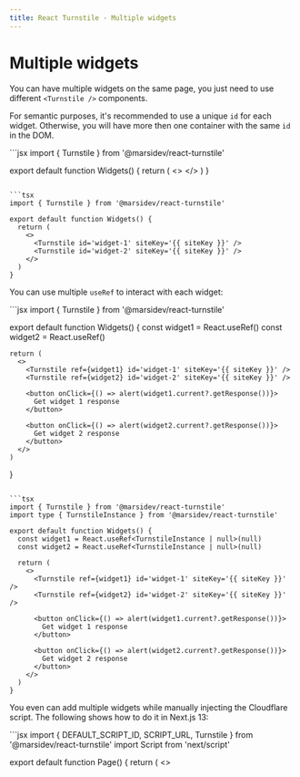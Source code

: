 ```yaml
---
title: React Turnstile - Multiple widgets
---
```


# Multiple widgets

You can have multiple widgets on the same page, you just need to use different `<Turnstile />` components.

For semantic purposes, it's recommended to use a unique `id` for each widget. Otherwise, you will have more then one container with the same `id` in the DOM.

<CodeGroup>
  ```jsx
  import { Turnstile } from '@marsidev/react-turnstile'

  export default function Widgets() {
    return (
      <>
        <Turnstile id='widget-1' siteKey='{{ siteKey }}' />
        <Turnstile id='widget-2' siteKey='{{ siteKey }}' />
      </>
    )
  }
  ```

  ```tsx
  import { Turnstile } from '@marsidev/react-turnstile'

  export default function Widgets() {
    return (
      <>
        <Turnstile id='widget-1' siteKey='{{ siteKey }}' />
        <Turnstile id='widget-2' siteKey='{{ siteKey }}' />
      </>
    )
  }
  ```
</CodeGroup>

You can use multiple `useRef` to interact with each widget:

<CodeGroup>
  ```jsx
  import { Turnstile } from '@marsidev/react-turnstile'

  export default function Widgets() {
    const widget1 = React.useRef()
    const widget2 = React.useRef()

    return (
      <>
        <Turnstile ref={widget1} id='widget-1' siteKey='{{ siteKey }}' />
        <Turnstile ref={widget2} id='widget-2' siteKey='{{ siteKey }}' />

        <button onClick={() => alert(widget1.current?.getResponse())}>
          Get widget 1 response
        </button>

        <button onClick={() => alert(widget2.current?.getResponse())}>
          Get widget 2 response
        </button>
      </>
    )
  }
  ```

  ```tsx
  import { Turnstile } from '@marsidev/react-turnstile'
  import type { TurnstileInstance } from '@marsidev/react-turnstile'

  export default function Widgets() {
    const widget1 = React.useRef<TurnstileInstance | null>(null)
    const widget2 = React.useRef<TurnstileInstance | null>(null)

    return (
      <>
        <Turnstile ref={widget1} id='widget-1' siteKey='{{ siteKey }}' />
        <Turnstile ref={widget2} id='widget-2' siteKey='{{ siteKey }}' />

        <button onClick={() => alert(widget1.current?.getResponse())}>
          Get widget 1 response
        </button>

        <button onClick={() => alert(widget2.current?.getResponse())}>
          Get widget 2 response
        </button>
      </>
    )
  }
  ```
</CodeGroup>

You even can add multiple widgets while manually injecting the Cloudflare script. The following shows how to do it in Next.js 13:

<CodeGroup>
  ```jsx
  import { DEFAULT_SCRIPT_ID, SCRIPT_URL, Turnstile } from '@marsidev/react-turnstile'
  import Script from 'next/script'

  export default function Page() {
    return (
      <>
        <Script id={DEFAULT_SCRIPT_ID} src={SCRIPT_URL} strategy="beforeInteractive" />
        <Turnstile id='widget-1' injectScript={false} siteKey='{{ siteKey }}' />
        <Turnstile id='widget-2' injectScript={false} siteKey='{{ siteKey }}' />
      </>
    )
  }
  ```

  ```tsx
  import { DEFAULT_SCRIPT_ID, SCRIPT_URL, Turnstile } from '@marsidev/react-turnstile'
  import Script from 'next/script'

  export default function Page() {
    return (
      <>
        <Script id={DEFAULT_SCRIPT_ID} src={SCRIPT_URL} strategy="beforeInteractive" />
        <Turnstile id='widget-1' injectScript={false} siteKey='{{ siteKey }}' />
        <Turnstile id='widget-2' injectScript={false} siteKey='{{ siteKey }}' />
      </>
    )
  }
  ```
</CodeGroup>

<Info>
  This is not the only way to do it. You can also manually inject the script by using a native `<script />` tag in your HTML entry file or inside an useEffect hook with the `document.body.appendChild` function. The key is to make sure that the script is loaded with the `src="https://challenges.cloudflare.com/turnstile/v0/api.js?render=explicit"`.
</Info>

